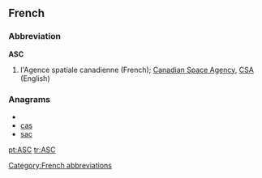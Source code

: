 ==French==

===Abbreviation===
'''ASC''' {{f}}
# l'Agence spatiale canadienne (French); [[w:Canadian Space Agency|Canadian Space Agency]], [[CSA]] (English)

===Anagrams===
* {{alphagram|acs}}
* [[cas#French|cas]]
* [[sac#French|sac]]


[[Category:French abbreviations]]

[[pt:ASC]]
[[tr:ASC]]